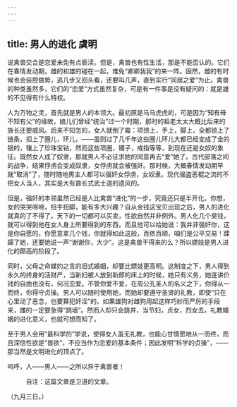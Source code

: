 ```yaml
---
---
---
```

title: 男人的进化 虞明
---



说禽兽交合是恋爱未免有点亵渎。但是，禽兽也有性生活，那是不能否认的。它们在春情发动期，雌的和雄的碰在一起，难免“卿卿我我”的来一阵。固然，雌的有时候也会装腔做势，逃几步又回头看，还要叫几声，直到实行“同居之爱”为止。禽兽的种类虽然多，它们的“恋爱”方式虽然复杂，可是有一件事是没有疑问的：就是雄的不见得有什么特权。

人为万物之灵，首先就是男人的本领大。最初原是马马虎虎的，可是因为“知有母不知有父”的缘故，娘儿们曾经“统治”过一个时期，那时的祖老太太大概比后来的族长还要威风。后来不知怎的，女人就倒了霉：项颈上，手上，脚上，全都锁上了链条，扣上了圈儿，环儿，——虽则过了几千年这些圈儿环儿大都已经变成了金的银的，镶上了珍珠宝钻，然而这些项圈，镯子，戒指等等，到现在还是女奴的象征。既然女人成了奴隶，那就男人不必征求她的同意再去“爱”她了。古代部落之间的战争，结果俘虏会变成奴隶，女俘虏就会被强奸。那时候，大概春情发动期早就“取消”了，随时随地男主人都可以强奸女俘虏，女奴隶。现代强盗恶棍之流的不把女人当人，其实是大有酋长式武士道的遗风的。

但是，强奸的本领虽然已经是人比禽兽“进化”的一步，究竟还只是半开化。你想，女的哭哭啼啼，扭手扭脚，能有多大兴趣？自从金钱这宝贝出现之后，男人的进化就真的了不得了。天下的一切都可以买卖，性欲自然并非例外。男人化几个臭钱，就可以得到他在女人身上所要得到的东西。而且他可以给她说：我并非强奸你，这是你自愿的，你愿意拿几个钱，你就得如此这般，百依百顺，咱们是公平交易！蹂躏了她，还要她说一声“谢谢你，大少”。这是禽兽干得来的么？所以嫖妓是男人进化的颇高的阶段了。

同时，父母之命媒妁之言的旧式婚姻，却要比嫖妓更高明。这制度之下，男人得到永久的终身的活财产，当新妇被人放到新郎的床上的时候，她只有义务，她连讲价钱的自由也没有，何况恋爱。不管你爱不爱，在周公孔圣人的名义之下，你得从一而终，你得守贞操。男人可以随时使用她，而她却要遵守圣贤的礼教，即使“只在心里动了恶念，也要算犯奸淫”的。如果雄狗对雌狗用起这样巧妙而严厉的手段来，雌的一定要急得“跳墙”。然而人却只会跳井，当节妇，贞女，烈女去。礼教婚姻的进化意义，也就可想而知了。

至于男人会用“最科学的”学说，使得女人虽无礼教，也能心甘情愿地从一而终，而且深信性欲是“兽欲”，不应当作为恋爱的基本条件；因此发明“科学的贞操”，——那当然是文明进化的顶点了。

呜呼，人——男人——之所以异于禽兽者！

　　　自注：这篇文章是卫道的文章。

（九月三日。）